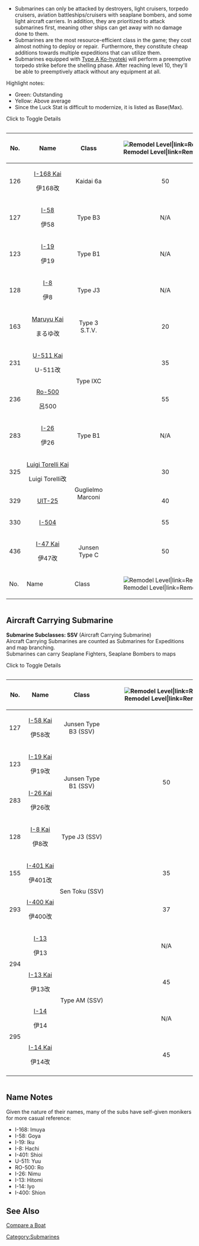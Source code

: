 
*Submarines can only be attacked by destroyers, light cruisers, torpedo cruisers, aviation battleships/cruisers with seaplane bombers, and some light aircraft carriers. In addition, they are prioritized to attack submarines first, meaning other ships can get away with no damage done to them.
*Submarines are the most resource-efficient class in the game; they cost almost nothing to deploy or repair.  Furthermore, they constitute cheap additions towards multiple expeditions that can utilize them.
*Submarines equipped with [[Type A Ko-hyoteki]] will perform a preemptive torpedo strike before the shelling phase. After reaching level 10, they'll be able to preemptively attack without any equipment at all.
Highlight notes:
*Green: Outstanding
*Yellow: Above average
* Since the Luck Stat is difficult to modernize, it is listed as Base(Max).

<span class="mw-customtoggle-jpname">Click to Toggle Details</span><div style="overflow-x: scroll">
{| class="wikitable sortable"
!No.
!Name
!Class
! style="white-space:nowrap;" |[[File:Remodel_Icon.png|Remodel Level|link=Remodel]]
! style="width: 30px; text-align: center; vertical-align: middle; background-color: LightCoral;" |[[file:icon_Gun.png|Firepower]]
! style="width: 30px; text-align: center; vertical-align: middle; background-color: LightSkyBlue;" |[[file:icon_Torpedo.png|Torpedo Attack]]
! style="width: 30px; text-align: center; vertical-align: middle; background-color: SandyBrown;" |[[file:icon_AA.png|Anti-Air]]
! style="width: 30px; text-align: center; vertical-align: middle; background-color: Seashell;" |[[file:icon_ASW.png|Anti-Submarine]]
! style="width: 30px; text-align: center; vertical-align: middle; background-color: Aquamarine;" |[[file:icon_LOS.png|View Range]]
! style="width: 30px; text-align: center; vertical-align: middle; background-color: PaleGreen;" |[[file:icon_Luck.png|Luck]]
! style="width: 30px; text-align: center; vertical-align: middle; background-color: Pink;" |[[file:icon_HP.png|Health]]
! style="width: 30px; text-align: center; vertical-align: middle; background-color: yellow;" |[[file:icon_Armor.png|Armor]]
! style="width: 30px; text-align: center; vertical-align: middle; background-color: Violet;" |[[file:icon_Evasion.png|Evasion]]
! style="width: 30px; text-align: center; vertical-align: middle; background-color: Aqua;" |[[file:icon_Speed.png|Speed]]
! style="width: 30px; text-align: center; vertical-align: middle; background-color: Silver;" |[[file:icon_Aircraft.png|Aircraft]]
!{{Fuel}}
!{{Ammo}}
! style="text-align:left;" class="unsortable" |Note
|-
| style="text-align:center;" |126
| style="white-space:nowrap;text-align:center;" |[[I-168|I-168 Kai]]<br/><div class="mw-collapsible mw-collapsed" id="mw-customcollapsible-jpname">伊168改</div>
| style="text-align:center;" |Kaidai 6a
| style="text-align:center;" |50
| style="text-align:center;" |11
| style="text-align:center;" |69
| rowspan="8" style="text-align:center;" |0
| rowspan="12" style="text-align:center;" |0
| style="text-align:center;" |29
| style="text-align:center;" |10(49)
| style="text-align:center;" |15
| style="text-align:center;" |18
| style="text-align:center;" |49
| rowspan="12" style="text-align:center;" |Slow
| rowspan="12" style="text-align:center;" |0
| rowspan="12" style="text-align:center;" |10
| rowspan="4" style="text-align:center;" |20
|
|-
| style="text-align:center;" |127
| style="white-space:nowrap;text-align:center;" |[[I-58]]<br/><div class="mw-collapsible mw-collapsed" id="mw-customcollapsible-jpname">伊58</div>
| style="text-align:center;" |Type B3
| style="text-align:center;" |N/A
| style="text-align:center;" |9
| style="text-align:center;" |69
| rowspan="3" style="text-align:center;" |39
| style="text-align:center;" |40(79)
| style="text-align:center;" |14
| style="text-align:center;" |19
| style="text-align:center;" |36
| style="white-space:nowrap;" |Remodels into SSV
|-
| style="text-align:center;" |123
| style="white-space:nowrap;text-align:center;" |[[I-19]]<br/><div class="mw-collapsible mw-collapsed" id="mw-customcollapsible-jpname">伊19</div>
| style="text-align:center;" |Type B1
| style="text-align:center;" |N/A
| style="text-align:center;" |9
| style="text-align:center;" |79
| style="text-align:center;" |12(49)
| style="text-align:center;" |14
| style="text-align:center;" |18
| style="text-align:center;" |36
| Remodels into SSV
|-
| style="text-align:center;" |128
| style="white-space:nowrap;text-align:center;" |[[I-8]]<br/><div class="mw-collapsible mw-collapsed" id="mw-customcollapsible-jpname">伊8</div>
| style="text-align:center;" |Type J3
| style="text-align:center;" |N/A
| style="text-align:center;" |9
| style="text-align:center;" |69
| style="text-align:center;" |20(59)
| style="text-align:center;" |15
| style="text-align:center;" |19
| style="text-align:center;" |37
| Remodels into SSV
|-
| style="text-align:center;" |163
| style="white-space:nowrap;text-align:center;" |[[Maruyu|Maruyu Kai]]<br/><div class="mw-collapsible mw-collapsed" id="mw-customcollapsible-jpname">まるゆ改</div>
| style="text-align:center;" |Type 3 S.T.V.
| style="text-align:center;" |20
| style="text-align:center;" |5
| style="text-align:center;" |19
| style="text-align:center;" |4
| style="text-align:center;" data-sort-value="07"|7(77)
| style="text-align:center;" |7
| style="text-align:center;" |11
| style="text-align:center;" |13
| style="text-align:center;" |10
|
|-
| style="text-align:center;" |231
| style="white-space:nowrap;text-align:center;" |[[U-511|U-511 Kai]]<br/><div class="mw-collapsible mw-collapsed" id="mw-customcollapsible-jpname">U-511改</div>
| rowspan="2" style="text-align:center;" |Type IXC
| style="text-align:center;" |35
| style="text-align:center;" |12
| style="text-align:center;" |64
| style="text-align:center;" |29
| style="text-align:center;" |34(67)
| rowspan="2" style="text-align:center;" |13
| style="text-align:center;" |20
| style="text-align:center;" |59
| rowspan="3" style="text-align:center;" |20
|
|-
| style="text-align:center;" |236
| style="white-space:nowrap;text-align:center;" |[[U-511|Ro-500]]<br/><div class="mw-collapsible mw-collapsed" id="mw-customcollapsible-jpname">呂500</div>
| style="text-align:center;" |55
| style="text-align:center;" |13
| style="text-align:center;" |69
| style="text-align:center;" |34
| style="text-align:center;" |44(77)
| style="text-align:center;" |21
| style="text-align:center;" |68
| Second remodel
|-
| style="text-align:center;" |283
| style="white-space:nowrap;text-align:center;" |[[I-26]]<br/><div class="mw-collapsible mw-collapsed" id="mw-customcollapsible-jpname">伊26</div>
| style="text-align:center;" |Type B1
| style="text-align:center;" |N/A
| style="text-align:center;" |9
| style="text-align:center;" |75
| style="text-align:center;" |39
| style="text-align:center;" |14(51)
| style="text-align:center;" |14
| style="text-align:center;" |18
| style="text-align:center;" |37
| Remodels into SSV
|-
| style="text-align:center;" |325
| style="white-space:nowrap;text-align:center;" |[[Luigi Torelli|Luigi Torelli Kai]]<br/><div class="mw-collapsible mw-collapsed" id="mw-customcollapsible-jpname">Luigi Torelli改</div>
| rowspan="3" style="text-align:center;" |Guglielmo Marconi	
| style="text-align:center;" |30
| style="text-align:center;" |8
| style="text-align:center;" |32
| style="text-align:center;" |22
| style="text-align:center;" |28
| style="text-align:center;" |30(72)
| rowspan="2" style="text-align:center;" |13
| style="text-align:center;" |18
| style="text-align:center;" |56
| style="text-align:center;" |15
|
|-
| style="text-align:center;" |329
| style="white-space:nowrap;text-align:center;" |[[Luigi Torelli|UIT-25]]
| style="text-align:center;" |40
| style="text-align:center;" |12
| style="text-align:center;" |36
| style="text-align:center;" |25
| style="text-align:center;" |30
| style="text-align:center;" |35(77)
| style="text-align:center;" |19
| style="text-align:center;" |62
| rowspan="2" style="text-align:center;" |20
|
|-
| style="text-align:center;" |330
| style="white-space:nowrap;text-align:center;" |[[Luigi Torelli|I-504]]
| style="text-align:center;" |55
| style="text-align:center;" |15
| style="text-align:center;" |68
| style="text-align:center;" |28
| style="text-align:center;" |32
| style="text-align:center;" |40(85)
| style="text-align:center;" |14
| style="text-align:center;" |21
| style="text-align:center;" |64
|
|-
| style="text-align:center;" |436
| style="white-space:nowrap;text-align:center;" |[[I-47|I-47 Kai]]<br/><div class="mw-collapsible mw-collapsed" id="mw-customcollapsible-jpname">伊47改</div>
| style="text-align:center;" |Junsen Type C	
| style="text-align:center;" |50
| style="text-align:center;" |12
| style="text-align:center;" |88
| style="text-align:center;" |0
| style="text-align:center;" |30
| style="text-align:center;" |50(97)
| style="text-align:center;" |18
| style="text-align:center;" |21
| style="text-align:center;" |50
| style="text-align:center;" |25
|
|-
!No.
!Name
!Class
! style="white-space:nowrap;" |[[File:Remodel_Icon.png|Remodel Level|link=Remodel]]
! style="width: 30px; text-align: center; vertical-align: middle; background-color: LightCoral;" |[[file:icon_Gun.png|Firepower]]
! style="width: 30px; text-align: center; vertical-align: middle; background-color: LightSkyBlue;" |[[file:icon_Torpedo.png|Torpedo Attack]]
! style="width: 30px; text-align: center; vertical-align: middle; background-color: SandyBrown;" |[[file:icon_AA.png|Anti-Air]]
! style="width: 30px; text-align: center; vertical-align: middle; background-color: Seashell;" |[[file:icon_ASW.png|Anti-Submarine]]
! style="width: 30px; text-align: center; vertical-align: middle; background-color: Aquamarine;" |[[file:icon_LOS.png|View Range]]
! style="width: 30px; text-align: center; vertical-align: middle; background-color: PaleGreen;" |[[file:icon_Luck.png|Luck]]
! style="width: 30px; text-align: center; vertical-align: middle; background-color: Pink;" |[[file:icon_HP.png|Health]]
! style="width: 30px; text-align: center; vertical-align: middle; background-color: yellow;" |[[file:icon_Armor.png|Armor]]
! style="width: 30px; text-align: center; vertical-align: middle; background-color: Violet;" |[[file:icon_Evasion.png|Evasion]]
! style="width: 30px; text-align: center; vertical-align: middle; background-color: Aqua;" |[[file:icon_Speed.png|Speed]]
! style="width: 30px; text-align: center; vertical-align: middle; background-color: Silver;" |[[file:icon_Aircraft.png|Aircraft]]
!{{Fuel}}
!{{Ammo}}
! style="text-align:left;" |Note
|}
</div>

==Aircraft Carrying Submarine==
'''Submarine Subclasses: SSV''' (Aircraft Carrying Submarine)<br />
Aircraft Carrying Submarines are counted as Submarines for Expeditions and map branching.<br />
Submarines can carry Seaplane Fighters, Seaplane Bombers to maps

<span class="mw-customtoggle-jpname">Click to Toggle Details</span><div style="overflow-x: scroll">
{| class="wikitable sortable"  style="text-align:center;"
|-
!No.
! Name
!Class
! style="white-space:nowrap;" |[[File:Remodel_Icon.png|Remodel Level|link=Remodel]]
! style="width: 30px; text-align: center; vertical-align: middle; background-color: LightCoral;" |[[file:icon_Gun.png|Firepower]]
! style="width: 30px; text-align: center; vertical-align: middle; background-color: LightSkyBlue;" |[[file:icon_Torpedo.png|Torpedo Attack]]
! style="width: 30px; text-align: center; vertical-align: middle; background-color: SandyBrown;" |[[file:icon_AA.png|Anti-Air]]
! style="width: 30px; text-align: center; vertical-align: middle; background-color: Seashell;" |[[file:icon_ASW.png|Anti-Submarine]]
! style="width: 30px; text-align: center; vertical-align: middle; background-color: Aquamarine;" |[[file:icon_LOS.png|View Range]]
! style="width: 30px; text-align: center; vertical-align: middle; background-color: PaleGreen;" |[[file:icon_Luck.png|Luck]]
! style="width: 30px; text-align: center; vertical-align: middle; background-color: Pink;" |[[file:icon_HP.png|Health]]
! style="width: 30px; text-align: center; vertical-align: middle; background-color: yellow;" |[[file:icon_Armor.png|Armor]]
! style="width: 30px; text-align: center; vertical-align: middle; background-color: Violet;" |[[file:icon_Evasion.png|Evasion]]
! style="width: 30px; text-align: center; vertical-align: middle; background-color: Aqua;" |[[file:icon_Speed.png|Speed]]
! style="width: 30px; text-align: center; vertical-align: middle; background-color: Silver;" |[[file:icon_Aircraft.png|Aircraft]]
!{{Fuel}}
!{{Ammo}}
! style="text-align:left;" class="unsortable"|Note
|-
| style="text-align:center;" |127
| style="white-space:nowrap;text-align:center;" |[[I-58|I-58 Kai]]<br/><div class="mw-collapsible mw-collapsed" id="mw-customcollapsible-jpname">伊58改</div>
| style="text-align:center;" |Junsen Type B3 (SSV)
| rowspan="4" style="text-align:center;" |50
| rowspan="3" style="text-align:center;" |12
| style="text-align:center;" |84
| rowspan="10" style="text-align:center;" |0
| rowspan="10" style="text-align:center;" |0
| style="text-align:center;" |39
| style="text-align:center;" |50(79)
| rowspan="3" style="text-align:center;" |18
| rowspan="4" style="text-align:center;" |19
| rowspan="2" style="text-align:center;" |49
| rowspan="10" style="text-align:center;" |Slow
| rowspan="4" style="text-align:center;" |2(1,1)
| rowspan="4" style="text-align:center;" |10
| rowspan="4" style="text-align:center;" |25
|
|-
| style="text-align:center;" |123
| style="white-space:nowrap;text-align:center;" |[[I-19|I-19 Kai]]<br/><div class="mw-collapsible mw-collapsed" id="mw-customcollapsible-jpname">伊19改</div>
| rowspan="2" style="text-align:center;" |Junsen Type B1 (SSV)
| style="text-align:center;" |89
| style="text-align:center;" |39
| style="text-align:center;" |13(59)
|
|-
| style="text-align:center;" |283
| style="white-space:nowrap;text-align:center;" |[[I-26|I-26 Kai]]<br/><div class="mw-collapsible mw-collapsed" id="mw-customcollapsible-jpname">伊26改</div>
| style="text-align:center;" |86
| style="text-align:center;" |41
| style="text-align:center;" |16(66)
| style="text-align:center;" |52
|
|-
| style="text-align:center;" |128
| style="white-space:nowrap;text-align:center;" |[[I-8|I-8 Kai]]<br/><div class="mw-collapsible mw-collapsed" id="mw-customcollapsible-jpname">伊8改</div>
| style="text-align:center;" |Type J3 (SSV)
| style="text-align:center;" |14
| style="text-align:center;" |84
| style="text-align:center;" |39
| style="text-align:center;" |25(69)
| style="text-align:center;" |19
| style="text-align:center;" |49
|
|-
| style="text-align:center;" |155
| style="white-space:nowrap;text-align:center;" |[[I-401|I-401 Kai]]<br/><div class="mw-collapsible mw-collapsed" id="mw-customcollapsible-jpname">伊401改</div>
| rowspan="2" style="white-space:nowrap;text-align:center;" |Sen Toku (SSV)
| style="text-align:center;" |35
| style="text-align:center;" |19
| style="text-align:center;" |80
| style="text-align:center;" |45
| style="text-align:center;" |20(59)
| rowspan="2" style="text-align:center;" |24
| rowspan="2" style="text-align:center;" |24
| style="text-align:center;" |44
| rowspan="2" style="text-align:center;" |6(3,3)
| rowspan="2" style="text-align:center;" |25
| rowspan="2" style="text-align:center;" |30
|
|-
| style="text-align:center;" |293
| style="white-space:nowrap;text-align:center;" |[[I-400|I-400 Kai]]<br/><div class="mw-collapsible mw-collapsed" id="mw-customcollapsible-jpname">伊400改</div>
| style="text-align:center;" |37
| style="text-align:center;" |20
| style="text-align:center;" |82
| style="text-align:center;" |46
| style="text-align:center;" |19(58)
| style="text-align:center;" |43
|
|-
| rowspan="2" style="text-align:center;" |294
| style="white-space:nowrap;text-align:center;" |[[I-13]]<br/><div class="mw-collapsible mw-collapsed" id="mw-customcollapsible-jpname">伊13</div>
| rowspan="4" style="text-align:center;" |Type AM (SSV)
| style="text-align:center;" |N/A
| style="text-align:center;" |9
| style="text-align:center;" |68
| rowspan="2" style="text-align:center;" |43
| style="text-align:center;" |6(39)
| style="text-align:center;" |18
| rowspan="3" style="text-align:center;" |22
| style="text-align:center;" |36
| style="text-align:center;" |2(2,0)
| style="text-align:center;" |15
| style="text-align:center;" |15
|
|-
| style="white-space:nowrap;text-align:center;" |[[I-13|I-13 Kai]]<br/><div class="mw-collapsible mw-collapsed" id="mw-customcollapsible-jpname">伊13改</div>
| style="text-align:center;" |45
| style="text-align:center;" |16
| style="text-align:center;" |72
| style="text-align:center;" |8(48)
| style="text-align:center;" |21
| style="text-align:center;" |47
| style="text-align:center;" |3(2,1,0)
| style="text-align:center;" |25
| style="text-align:center;" |25
| style="white-space:nowrap;" |3 equipment slots
|-
| rowspan="2" style="text-align:center;" |295
| style="white-space:nowrap;text-align:center;" |[[I-14]]<br/><div class="mw-collapsible mw-collapsed" id="mw-customcollapsible-jpname">伊14</div>
| style="text-align:center;" |N/A
| style="text-align:center;" |9
| style="text-align:center;" |66
| rowspan="2" style="text-align:center;" |44
| rowspan="2" style="text-align:center;" |24(64)
| style="text-align:center;" |18
| style="text-align:center;" |39
| style="text-align:center;" |2(2,0)
| style="text-align:center;" |10
| style="text-align:center;" |15
|
|-
| style="white-space:nowrap;text-align:center;" |[[I-14|I-14 Kai]]<br/><div class="mw-collapsible mw-collapsed" id="mw-customcollapsible-jpname">伊14改</div>
| style="text-align:center;" |45
| style="text-align:center;" |12
| style="text-align:center;" |68
| style="text-align:center;" |22
| style="text-align:center;" |23
| style="text-align:center;" |53
| style="text-align:center;" |3(2,1,0)
| style="text-align:center;" |25
| style="text-align:center;" |25
| 3 equipment slots
|-
|}
</div>

==Name Notes==
Given the nature of their names, many of the subs have self-given monikers for more casual reference:

*I-168: Imuya
*I-58: Goya
*I-19: Iku
*I-8: Hachi
*I-401: Shioi
*U-511: Yuu
*RO-500: Ro
*I-26: Nimu
*I-13: Hitomi
*I-14: Iyo
*I-400: Shion

==See Also==
[http://compareaboat.kancollewiki.net/ Compare a Boat]
{{shiplist}}
[[Category:Submarines]]